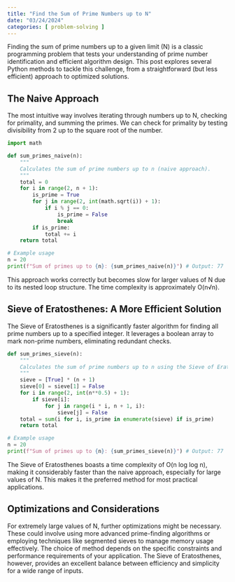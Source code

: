 ```yaml
---
title: "Find the Sum of Prime Numbers up to N"
date: "03/24/2024"
categories: [ problem-solving ]
---
```


Finding the sum of prime numbers up to a given limit (N) is a classic programming problem that tests your understanding of prime number identification and efficient algorithm design.  This post explores several Python methods to tackle this challenge, from a straightforward (but less efficient) approach to optimized solutions.


## The Naive Approach

The most intuitive way involves iterating through numbers up to N, checking for primality, and summing the primes.  We can check for primality by testing divisibility from 2 up to the square root of the number.

```python
import math

def sum_primes_naive(n):
    """
    Calculates the sum of prime numbers up to n (naive approach).
    """
    total = 0
    for i in range(2, n + 1):
        is_prime = True
        for j in range(2, int(math.sqrt(i)) + 1):
            if i % j == 0:
                is_prime = False
                break
        if is_prime:
            total += i
    return total

# Example usage
n = 20
print(f"Sum of primes up to {n}: {sum_primes_naive(n)}") # Output: 77
```

This approach works correctly but becomes slow for larger values of N due to its nested loop structure.  The time complexity is approximately O(n√n).


## Sieve of Eratosthenes: A More Efficient Solution

The Sieve of Eratosthenes is a significantly faster algorithm for finding all prime numbers up to a specified integer. It leverages a boolean array to mark non-prime numbers, eliminating redundant checks.

```python
def sum_primes_sieve(n):
    """
    Calculates the sum of prime numbers up to n using the Sieve of Eratosthenes.
    """
    sieve = [True] * (n + 1)
    sieve[0] = sieve[1] = False
    for i in range(2, int(n**0.5) + 1):
        if sieve[i]:
            for j in range(i * i, n + 1, i):
                sieve[j] = False
    total = sum(i for i, is_prime in enumerate(sieve) if is_prime)
    return total

# Example usage
n = 20
print(f"Sum of primes up to {n}: {sum_primes_sieve(n)}") # Output: 77
```

The Sieve of Eratosthenes boasts a time complexity of O(n log log n), making it considerably faster than the naive approach, especially for large values of N.  This makes it the preferred method for most practical applications.


## Optimizations and Considerations

For extremely large values of N, further optimizations might be necessary. These could involve using more advanced prime-finding algorithms or employing techniques like segmented sieves to manage memory usage effectively.  The choice of method depends on the specific constraints and performance requirements of your application.  The Sieve of Eratosthenes, however, provides an excellent balance between efficiency and simplicity for a wide range of inputs.

